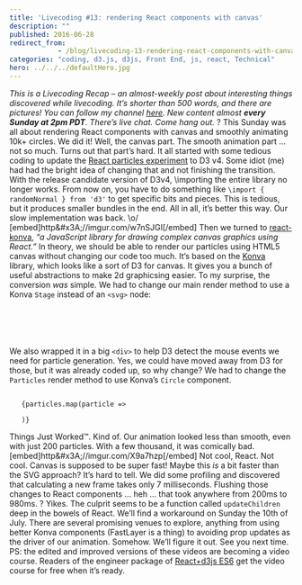 ```yaml
---
title: 'Livecoding #13: rendering React components with canvas'
description: ""
published: 2016-06-28
redirect_from: 
            - /blog/livecoding-13-rendering-react-components-with-canvas/swizec/6784
categories: "coding, d3.js, d3js, Front End, js, react, Technical"
hero: ../../../defaultHero.jpg
---
```

_This is a Livecoding Recap – an almost-weekly post about interesting things discovered while livecoding. It’s shorter than 500 words, and there are pictures! You can follow my channel [here](https://livecoding.tv/swizec). New content almost **every Sunday at 2pm PDT**. There’s live chat. Come hang out._ ?  This Sunday was all about rendering React components with canvas and smoothly animating 10k+ circles. We did it! Well, the canvas part. The smooth animation part … not so much. Turns out that part’s hard. It all started with some tedious coding to update the [React particles experiment](https://github.com/Swizec/react-particles-experiment) to D3 v4. Some idiot (me) had had the bright idea of changing that and not finishing the transition. With the release candidate version of D3v4, \\importing the entire library no longer works. From now on, you have to do something like `\import { randomNormal } from 'd3'` to get specific bits and pieces. This is tedious, but it produces smaller bundles in the end. All in all, it’s better this way. Our slow implementation was back. \\o/ \[embed]http&amp;#x3A;//imgur.com/w7nSJGI\[/embed] Then we turned to [react-konva](https://github.com/lavrton/react-konva), _“a JavaScript library for drawing complex canvas graphics using React.”_ In theory, we should be able to render our particles using HTML5 canvas without changing our code too much. It’s based on the [Konva](http://konvajs.github.io/) library, which looks like a sort of D3 for canvas. It gives you a bunch of useful abstractions to make 2d graphicsing easier. To my surprise, the conversion _was_ simple. We had to change our main render method to use a Konva `Stage` instead of an `<svg>` node:

```

    
       
    
```

We also wrapped it in a big `<div>` to help D3 detect the mouse events we need for particle generation. Yes, we could have moved away from D3 for those, but it was already coded up, so why change? We had to change the `Particles` render method to use Konva’s `Circle` component.

```

   {particles.map(particle =>
      
   )}
```

Things Just Worked™. Kind of. Our animation looked less than smooth, even with just 200 particles. With a few thousand, it was comically bad. \[embed]http&amp;#x3A;//imgur.com/X9a7hzp\[/embed] Not cool, React. Not cool. Canvas is supposed to be super fast! Maybe this _is_ a bit faster than the SVG approach? It’s hard to tell. We did some profiling and discovered that calculating a new frame takes only 7 milliseconds. Flushing those changes to React components … heh … that took anywhere from 200ms to 980ms. ? Yikes. The culprit seems to be a function called `updateChildren` deep in the bowels of React. We’ll find a workaround on Sunday the 10th of July. There are several promising venues to explore, anything from using better Konva components (FastLayer is a thing) to avoiding prop updates as the driver of our animation. Somehow. We’ll figure it out. See you next time. PS: the edited and improved versions of these videos are becoming a video course. Readers of the engineer package of [React+d3js ES6](http://swizec.com/reactd3js/) get the video course for free when it’s ready.